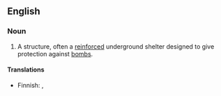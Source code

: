==English==

===Noun===
{{en-noun|sg=[[bomb]] [[shelter]]}}

# A structure, often a [[reinforced]] underground shelter designed to give protection against [[bomb]]s.

====Translations====
{{trans-top}}
* Finnish: {{t-|fi|pommisuoja}}, {{t-|fi|väestönsuoja}}
{{trans-mid}}
{{trans-bottom}}